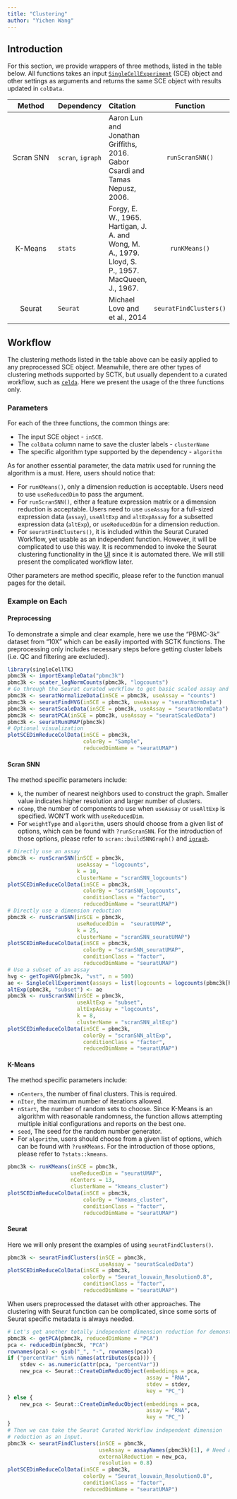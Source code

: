 ```yaml
---
title: "Clustering"
author: "Yichen Wang"
---
```


## Introduction

For this section, we provide wrappers of three methods, listed in the table below. All functions takes an input [`SingleCellExperiment`](https://rdrr.io/bioc/SingleCellExperiment/man/SingleCellExperiment.html) (SCE) object and other settings as arguments and returns the same SCE object with results updated in `colData`.  

|  Method   | Dependency        |             Citation             |    Function             |
|  :----:   |   :---            | :---                             |     :----:              |
| Scran SNN | `scran`, `igraph` | Aaron Lun and Jonathan Griffiths, 2016. Gabor Csardi and Tamas Nepusz, 2006. | `runScranSNN()`         |
| K-Means   | `stats`           | Forgy, E. W., 1965. Hartigan, J. A. and Wong, M. A., 1979. Lloyd, S. P., 1957. MacQueen, J., 1967. | `runKMeans()`           |
| Seurat    | `Seurat`          | Michael Love and et al., 2014    | `seuratFindClusters()`  |

## Workflow

The clustering methods listed in the table above can be easily applied to any preprocessed SCE object. Meanwhile, there are other types of clustering methods supported by SCTK, but usually dependent to a curated workflow, such as [`celda`](https://rdrr.io/bioc/celda/). Here we present the usage of the three functions only.  

### Parameters

For each of the three functions, the common things are:

- The input SCE object - `inSCE`.
- The `colData` column name to save the cluster labels - `clusterName`
- The specific algorithm type supported by the dependency - `algorithm`

As for another essential parameter, the data matrix used for running the algorithm is a must. Here, users should notice that:

- For `runKMeans()`, only a dimension reduction is acceptable. Users need to use `useReducedDim` to pass the argument.
- For `runScranSNN()`, either a feature expression matrix or a dimension reduction is acceptable. Users need to use `useAssay` for a full-sized expression data (`assay`), `useAltExp` and `altExpAssay` for a subsetted expression data (`altExp`), or `useReducedDim` for a dimension reduction. 
- For `seuratFindClusters()`, it is included within the Seurat Curated Workflow, yet usable as an independent function. However, it will be complicated to use this way. It is recommended to invoke the Seurat clustering functionality in the [UI](ui_clustering.html#seurat) since it is automated there. We will still present the complicated workflow later.  

Other parameters are method specific, please refer to the function manual pages for the detail. 

### Example on Each

#### Preprocessing

To demonstrate a simple and clear example, here we use the "PBMC-3k" dataset from "10X" which can be easily imported with SCTK functions. The preprocessing only includes necessary steps before getting cluster labels (i.e. QC and filtering are excluded). 

```R
library(singleCellTK)
pbmc3k <- importExampleData("pbmc3k")
pbmc3k <- scater_logNormCounts(pbmc3k, "logcounts")
# Go through the Seurat curated workflow to get basic scaled assay and dimension reduction
pbmc3k <- seuratNormalizeData(inSCE = pbmc3k, useAssay = "counts")
pbmc3k <- seuratFindHVG(inSCE = pbmc3k, useAssay = "seuratNormData")
pbmc3k <- seuratScaleData(inSCE = pbmc3k, useAssay = "seuratNormData")
pbmc3k <- seuratPCA(inSCE = pbmc3k, useAssay = "seuratScaledData")
pbmc3k <- seuratRunUMAP(pbmc3k)
# Optional visualization
plotSCEDimReduceColData(inSCE = pbmc3k, 
                        colorBy = "Sample",
                        reducedDimName = "seuratUMAP")
```

#### Scran SNN

The method specific parameters include:

- `k`, the number of nearest neighbors used to construct the graph. Smaller value indicates higher resolution and larger number of clusters. 
- `nComp`, the number of components to use when `useAssay` or `useAltExp` is specified. WON'T work with `useReducedDim`. 
- For `weightType` and `algorithm`, users should choose from a given list of options, which can be found with `?runScranSNN`. For the introduction of those options, please refer to `scran::buildSNNGraph()` and [`igraph`](https://rdrr.io/cran/igraph/). 

```R
# Directly use an assay
pbmc3k <- runScranSNN(inSCE = pbmc3k, 
                      useAssay = "logcounts",
                      k = 10,
                      clusterName = "scranSNN_logcounts")
plotSCEDimReduceColData(inSCE = pbmc3k, 
                        colorBy = "scranSNN_logcounts",
                        conditionClass = "factor",
                        reducedDimName = "seuratUMAP")
# Directly use a dimension reduction
pbmc3k <- runScranSNN(inSCE = pbmc3k, 
                      useReducedDim =  "seuratUMAP",
                      k = 25,
                      clusterName = "scranSNN_seuratUMAP")
plotSCEDimReduceColData(inSCE = pbmc3k, 
                        colorBy = "scranSNN_seuratUMAP",
                        conditionClass = "factor",
                        reducedDimName = "seuratUMAP")
# Use a subset of an assay
hvg <- getTopHVG(pbmc3k, "vst", n = 500)
ae <- SingleCellExperiment(assays = list(logcounts = logcounts(pbmc3k[hvg,])))
altExp(pbmc3k, "subset") <- ae
pbmc3k <- runScranSNN(inSCE = pbmc3k,
                      useAltExp = "subset",
                      altExpAssay = "logcounts", 
                      k = 8,
                      clusterName = "scranSNN_altExp")
plotSCEDimReduceColData(inSCE = pbmc3k, 
                        colorBy = "scranSNN_altExp",
                        conditionClass = "factor",
                        reducedDimName = "seuratUMAP")
```

#### K-Means

The method specific parameters include:  

- `nCenters`, the number of final clusters. This is required.
- `nIter`, the maximum number of iterations allowed.
- `nStart`, the number of random sets to choose. Since K-Means is an algorithm with reasonable randomness, the function allows attempting multiple initial configurations and reports on the best one.
- `seed`, The seed for the random number generator. 
- For `algorithm`, users should choose from a given list of options, which can be found with `?runKMeans`. For the introduction of those options, please refer to `?stats::kmeans`. 


```R
pbmc3k <- runKMeans(inSCE = pbmc3k, 
                    useReducedDim = "seuratUMAP", 
                    nCenters = 13, 
                    clusterName = "kmeans_cluster")
plotSCEDimReduceColData(inSCE = pbmc3k, 
                        colorBy = "kmeans_cluster",
                        conditionClass = "factor",
                        reducedDimName = "seuratUMAP")
```

#### Seurat

Here we will only present the examples of using `seuratFindClusters()`. 

```R
pbmc3k <- seuratFindClusters(inSCE = pbmc3k, 
                             useAssay = "seuratScaledData")
plotSCEDimReduceColData(inSCE = pbmc3k, 
                        colorBy = "Seurat_louvain_Resolution0.8", 
                        conditionClass = "factor", 
                        reducedDimName = "seuratUMAP")
```

When users preprocessed the dataset with other approaches. The clustering with Seurat function can be complicated, since some sorts of Seurat specific metadata is always needed.  

```R
# Let's get another totally independent dimension reduction for demonstration. 
pbmc3k <- getPCA(pbmc3k, reducedDimName = "PCA")
pca <- reducedDim(pbmc3k, "PCA")
rownames(pca) <- gsub("_", "-", rownames(pca))
if ("percentVar" %in% names(attributes(pca))) {
    stdev <- as.numeric(attr(pca, "percentVar"))
    new_pca <- Seurat::CreateDimReducObject(embeddings = pca, 
                                            assay = "RNA",
                                            stdev = stdev, 
                                            key = "PC_")
} else {
    new_pca <- Seurat::CreateDimReducObject(embeddings = pca, 
                                            assay = "RNA",
                                            key = "PC_")
}
# Then we can take the Seurat Curated Workflow independent dimension 
# reduction as an input. 
pbmc3k <- seuratFindClusters(inSCE = pbmc3k, 
                             useAssay = assayNames(pbmc3k)[1], # Need a placeholder
                             externalReduction = new_pca,
                             resolution = 0.8)
plotSCEDimReduceColData(inSCE = pbmc3k, 
                        colorBy = "Seurat_louvain_Resolution0.8",
                        conditionClass = "factor",
                        reducedDimName = "seuratUMAP")
```



